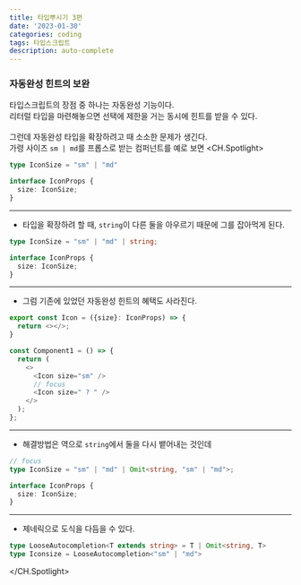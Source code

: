 ```yaml
---
title: 타입뿌시기 3편
date: '2023-01-30'
categories: coding
tags: 타입스크립트
description: auto-complete
---
```

<HeadingNavigator />

### 자동완성 힌트의 보완

타입스크립트의 장점 중 하나는 자동완성 기능이다.  
리터럴 타입을 마련해놓으면 선택에 제한을 거는 동시에 힌트를 받을 수 있다.  
<br/>
그런데 자동완성 타입을 확장하려고 때 소소한 문제가 생긴다.  
가령 사이즈 `sm | md`를 프롭스로 받는 컴퍼넌트를 예로 보면
<CH.Spotlight>
```ts index.ts
type IconSize = "sm" | "md"

interface IconProps {
  size: IconSize;
}
```
---
- 타입을 확장하려 할 때, `string`이 다른 둘을 아우르기 때문에 그를 잡아먹게 된다.
```ts index.ts focus=1[17:36] mark=1[31:36]
type IconSize = "sm" | "md" | string;

interface IconProps {
  size: IconSize;
}
```
---
- 그럼 기존에 있었던 자동완성 힌트의 혜택도 사라진다.
```ts result.tsx
export const Icon = ({size}: IconProps) => {
  return <></>;
}

const Component1 = () => {
  return (
    <>
      <Icon size="sm" />
      // focus
      <Icon size=" ? " />
    </>  
  );
};
```
---
- 해결방법은 역으로 `string`에서 둘을 다시 뱉어내는 것인데
```ts index.ts
// focus
type IconSize = "sm" | "md" | Omit<string, "sm" | "md">;

interface IconProps {
  size: IconSize;
}
```
---
- 제네릭으로 도식을 다듬을 수 있다.
```ts index.ts
type LooseAutocompletion<T extends string> = T | Omit<string, T> 
type Iconsize = LooseAutocompletion<"sm" | "md">
```
</CH.Spotlight>
